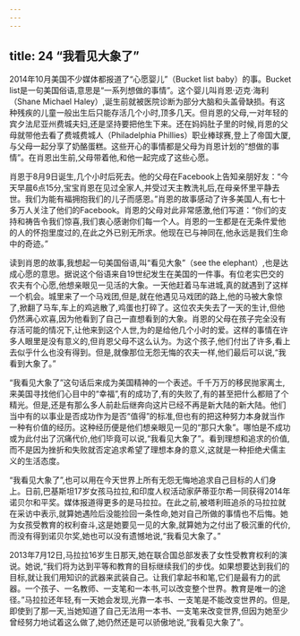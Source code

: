 ```yaml
---
---
---
```

title: 24 “我看见大象了”
---



2014年10月美国不少媒体都报道了“心愿婴儿”（Bucket list baby）的事。Bucket list是一句美国俗语,意思是“一系列想做的事情”。这个婴儿叫肖恩·迈克·海利（Shane Michael Haley）,诞生前就被医院诊断为部分大脑和头盖骨缺损。有这种残疾的儿童一般出生后只能存活几个小时,顶多几天。但肖恩的父母,一对年轻的宾夕法尼亚州费城夫妇,还是坚持要把他生下来。还在妈妈肚子里的时候,肖恩的父母就带他去看了费城费城人（Philadelphia Phillies）职业棒球赛,登上了帝国大厦,与父母一起分享了奶酪蛋糕。这些开心的事情都是父母为肖恩计划的“想做的事情”。在肖恩出生前,父母带着他,和他一起完成了这些心愿。

肖恩于8月9日诞生,几个小时后死去。他的父母在Facebook上告知亲朋好友：“今天早晨6点15分,宝宝肖恩在见过全家人,并受过天主教洗礼后,在母亲怀里平静去世。我们为能有福拥抱我们的儿子而感恩。”肖恩的故事感动了许多美国人,有七十多万人关注了他们的Facebook。肖恩的父母对此非常感激,他们写道：“你们的支持和祷告令我们惊喜,我们衷心感谢你们每一个人。肖恩的一生都是在无条件爱他的人的怀抱里度过的,在此之外已别无所求。他现在已与神同在,他永远是我们生命中的奇迹。”

读到肖恩的故事,我想起一句美国俗语,叫“看见大象”（see the elephant）,也是达成心愿的意思。据说这个俗语来自19世纪发生在美国的一件事。有位老实巴交的农夫有个心愿,他想亲眼见一见活的大象。一天他赶着马车进城,真的就遇到了这样一个机会。城里来了一个马戏团,但是,就在他遇见马戏团的路上,他的马被大象惊了,掀翻了马车,车上的鸡逃散了,鸡蛋也打碎了。这位农夫失去了一天的生计,但他仍然满心欢喜,因为他看到了自己一直想看到的大象。肖恩的父母在孩子完全没有存活可能的情况下,让他来到这个人世,为的是给他几个小时的爱。这样的事情在许多人眼里是没有意义的,但肖恩父母不这么认为。为这个孩子,他们付出了许多,看上去似乎什么也没有得到。但是,就像那位无怨无悔的农夫一样,他们最后可以说,“我看到大象了。”

“我看见大象了”这句话后来成为美国精神的一个表述。千千万万的移民抛家离土,来美国寻找他们心目中的“幸福”,有的成功了,有的失败了,有的甚至把什么都赔了个精光。但是,还是有那么多人前赴后继奔向这片已经不再是新大陆的新大陆。他们当中有的以事业是否成功作为是否“值得”的标准,但也有的把这种努力本身就当作一种有价值的经历。这种经历便是他们想亲眼见一见的“那只大象”。哪怕是不成功或为此付出了沉痛代价,他们毕竟可以说,“我看见大象了”。看到理想和追求的价值,而不是因为挫折和失败就否定追求希望了理想本身的意义,这就是一种拒绝犬儒主义的生活态度。

“我看见大象了”,也可以用在今天世界上所有无怨无悔地追求自己目标的人们身上。日前,巴基斯坦17岁女孩马拉拉,和印度人权活动家萨蒂亚尔希一同获得2014年诺贝尔和平奖。媒体报道得更多的是马拉拉。在此之前,被塔利班追杀的马拉拉就在采访中表示,就算她遇险后没能捡回一条性命,她对自己所做的事情也不后悔。她为女孩受教育的权利奋斗,这是她要见一见的大象,就算她为之付出了极沉重的代价,而没有得到诺贝尔奖,她也可以没有遗憾地说,“我看见大象了。”

2013年7月12日,马拉拉16岁生日那天,她在联合国总部发表了女性受教育权利的演说。她说,“我们将为达到平等和教育的目标继续我们的步伐。如果想要达到我们的目标,就让我们用知识的武器来武装自己。让我们拿起书和笔,它们是最有力的武器。一个孩子、一名教师、一支笔和一本书,可以改变整个世界。教育是唯一的途径。”马拉拉还年轻,有一天她会发现,光靠一本书、一支笔是不能改变世界的。但是,即使到了那一天,当她知道了自己无法用一本书、一支笔来改变世界,但因为她至少曾经努力地试着这么做了,她仍然还是可以骄傲地说,“我看见大象了”。